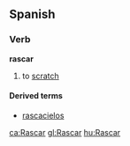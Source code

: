 ==Spanish==
===Verb===
'''rascar'''

# to [[scratch]]

====Derived terms====
*[[rascacielos]]

[[ca:Rascar]]
[[gl:Rascar]]
[[hu:Rascar]]